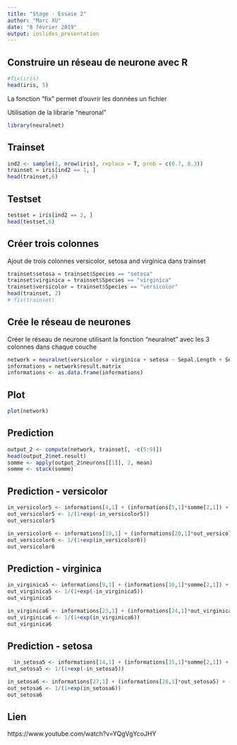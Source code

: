 ```yaml
---
title: "Stage - Essaie 2"
author: "Marc XU"
date: "8 février 2019"
output: ioslides_presentation
---
```

## Construire un réseau de neurone avec R

```r
#fix(iris)
head(iris, 5)
```

La fonction "fix" permet d'ouvrir les données un fichier

Utilisation de la librarie "neuronal"
```r
library(neuralnet)
```

## Trainset


```r
ind2 <- sample(2, nrow(iris), replace = T, prob = c(0.7, 0.3))
trainset = iris[ind2 == 1, ]
head(trainset,6)
```

## Testset
```r
testset = iris[ind2 == 2, ]
head(testset,6)
```

## Créer trois colonnes

Ajout de trois colonnes versicolor, setosa and virginica dans trainset
```r
trainset$setosa = trainset$Species == "setosa"
trainset$virginica = trainset$Species == "virginica"
trainset$versicolor = trainset$Species == "versicolor"
head(trainset, 2)
# fix(trainset)

```

## Crée le réseau de neurones

Créer le réseau de neurone utilisant la fonction "neuralnet" avec les 3 colonnes dans chaque couche
```r
network = neuralnet(versicolor + virginica + setosa ~ Sepal.Length + Sepal.Width + Petal.Length + Petal.Width, trainset, hidden = 3)
informations = network$result.matrix
informations <- as.data.frame(informations)
```

## Plot
```r
plot(network)
```
## Prediction

```r
output_2 <- compute(network, trainset[, -c(5:9)])
head(output_2$net.result)
somme <- apply(output_2$neurons[[1]], 2, mean)
somme <- stack(somme)
```

## Prediction - versicolor
```r
in_versicolor5 <- informations[4,1] + (informations[5,1]*somme[2,1]) + (informations[6,1]*somme[3,1]) + (informations[7,1]*somme[4,1]) + (informations[8,1]*somme[5,1])
out_versicolor5 <- 1/(1+exp(-in_versicolor5))
out_versicolor5

in_versicolor6 <- informations[19,1] + (informations[20,1]*out_versicolor5) + (informations[21,1]*out_versicolor5) + (informations[22,1]*out_versicolor5)
out_versicolor6 <- 1/(1+exp(in_versicolor6))
out_versicolor6
```

## Prediction - virginica
```r
in_virginica5 <- informations[9,1] + (informations[10,1]*somme[2,1]) + (informations[11,1]*somme[3,1]) + (informations[12,1]*somme[4,1]) + (informations[13,1]*somme[5,1])
out_virginica5 <- 1/(1+exp(-in_virginica5))
out_virginica5

in_virginica6 <- informations[23,1] + (informations[24,1]*out_virginica5) + (informations[25,1]*out_virginica5) + (informations[26,1]*out_virginica5)
out_virginica6 <- 1/(1+exp(in_virginica6))
out_virginica6
```

## Prediction - setosa
```r
  in_setosa5 <- informations[14,1] + (informations[15,1]*somme[2,1]) + (informations[16,1]*somme[3,1]) + (informations[17,1]*somme[4,1]) + (informations[18,1]*somme[5,1])
out_setosa5 <- 1/(1+exp(-in_setosa5))

in_setosa6 <- informations[27,1] + (informations[28,1]*out_setosa5) + (informations[29,1]*out_setosa5) + (informations[30,1]*out_setosa5)
out_setosa6 <- 1/(1+exp(in_setosa6))
out_setosa6
```

## Lien

https://www.youtube.com/watch?v=YQgVgYcoJHY